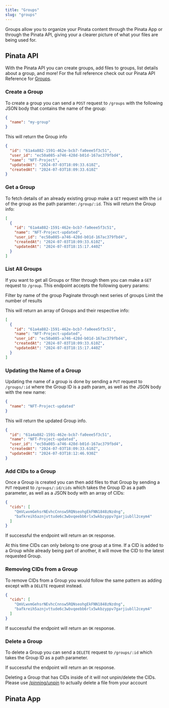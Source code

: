 ```yaml
---
title: "Groups"
slug: "groups"
---
```


Groups allow you to organize your Pinata content through the Pinata App or through the Pinata API, giving your a clearer picture of what your files are being used for.

## Pinata API

With the Pinata API you can create groups, add files to groups, list details about a group, and more! For the full reference check out our Pinata API Reference for [Groups](/api-reference/endpoint/create-group).

### Create a Group

To create a group you can send a `POST` request to `/groups` with the following JSON body that contains the name of the group:

```json
{
  "name": "my-group"
}
```

This will return the Group info

```json
{
  "id": "61a4a882-1591-462e-bcb7-fa0eee5f3c51",
  "user_id": "ec50a085-a746-428d-b01d-167ac379fbd4",
  "name": "NFT-Project",
  "updatedAt": "2024-07-03T18:09:33.610Z",
  "createdAt": "2024-07-03T18:09:33.610Z"
}
```

### Get a Group

To fetch details of an already existing group make a `GET` request with the `id` of the group as the path paramter: `/group/:id`. This will return the Group info:

```json
[
  {
    "id": "61a4a882-1591-462e-bcb7-fa0eee5f3c51",
    "name": "NFT-Project-updated",
    "user_id": "ec50a085-a746-428d-b01d-167ac379fbd4",
    "createdAt": "2024-07-03T18:09:33.610Z",
    "updatedAt": "2024-07-03T18:15:17.440Z"
  }
]
```

### List All Groups

If you want to get all Groups or filter through them you can make a `GET` request to `/group`. This endpoint accepts the following query params:

<ParamField query="nameContains" type="string" default="none">
Filter by name of the group
</ParamField>

<ParamField query="offset" type="integer" default="none">
Paginate through next series of groups
</ParamField>

<ParamField query="limit" type="integer" default="none">
Limit the number of results
</ParamField>

This will return an array of Groups and their respective info:

```json
[
  {
    "id": "61a4a882-1591-462e-bcb7-fa0eee5f3c51",
    "name": "NFT-Project-updated",
    "user_id": "ec50a085-a746-428d-b01d-167ac379fbd4",
    "createdAt": "2024-07-03T18:09:33.610Z",
    "updatedAt": "2024-07-03T18:15:17.440Z"
  }
]
```

### Updating the Name of a Group

Updating the name of a group is done by sending a `PUT` request to `/groups/:id` where the Group ID is  a path param, as well as the JSON body with the new name:

```json
{
  "name": "NFT-Project-updated"
}
```

This will return the updated Group info.

```json
{
  "id": "61a4a882-1591-462e-bcb7-fa0eee5f3c51",
  "name": "NFT-Project-updated",
  "user_id": "ec50a085-a746-428d-b01d-167ac379fbd4",
  "createdAt": "2024-07-03T18:09:33.610Z",
  "updatedAt": "2024-07-03T18:12:46.930Z"
}
```

### Add CIDs to a Group

Once a Group is created you can then add files to that Group by sending a `PUT` request to `/groups/:id/cids` which takes the Group ID as a path parameter, as well as a JSON body with an array of CIDs:

```json
{
  "cids": [
    "QmVLwvmGehsrNEvhcCnnsw5RQNseohgEkFNN1848zNzdng",
    "bafkreih5aznjvttude6c3wbvqeebb6rlx5wkbzyppv7garjiubll2ceym4"
  ]
}
```

If successful the endpoint will return an `OK` response.

<Info>At this time CIDs can only belong to one group at a time. If a CID is added to a Group while already being part of another, it will move the CID to the latest requested Group.</Info>

### Removing CIDs from a Group

To remove CIDs from a Group you would follow the same pattern as adding except with a `DELETE` request instead.

```json
{
  "cids": [
    "QmVLwvmGehsrNEvhcCnnsw5RQNseohgEkFNN1848zNzdng",
    "bafkreih5aznjvttude6c3wbvqeebb6rlx5wkbzyppv7garjiubll2ceym4"
  ]
}
```

If successful the endpoint will return an `OK` response.

### Delete a Group

To delete a Group you can send a `DELETE` request to `/groups/:id` which takes the Group ID as a path parameter.

If successful the endpoint will return an `OK` response.

<Info>Deleting a Group that has CIDs inside of it will not unpin/delete the CIDs. Please use [/pinning/unpin](/api-reference/endpoint/unpin-file) to actually delete a file from your account</Info>

## Pinata App
